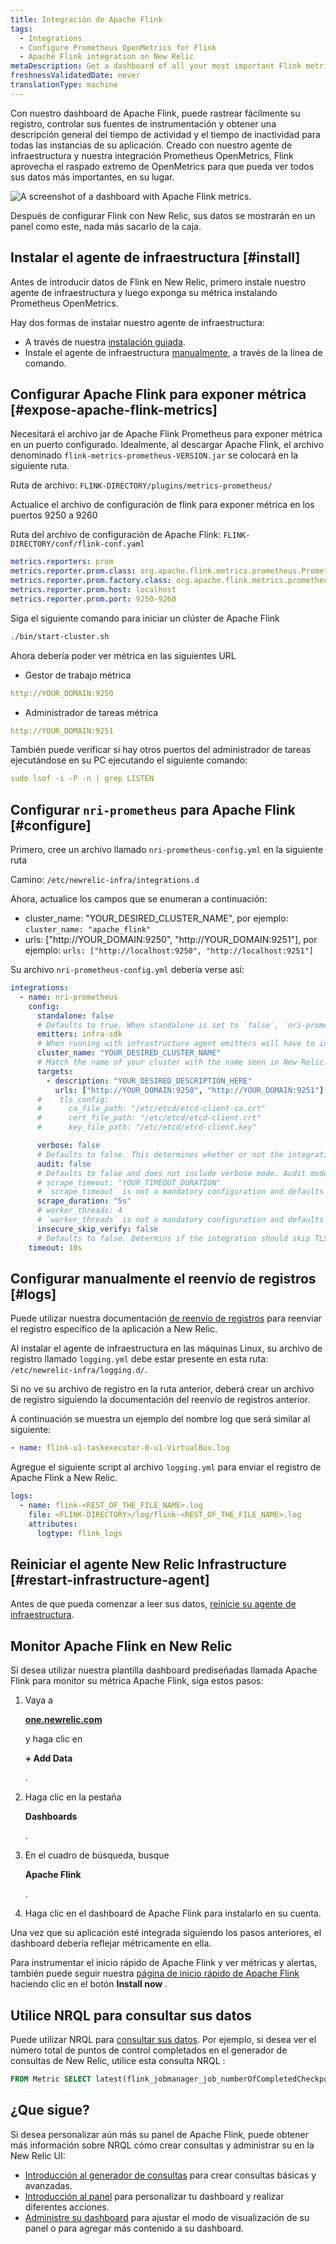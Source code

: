 ```yaml
---
title: Integración de Apache Flink
tags:
  - Integrations
  - Configure Prometheus OpenMetrics for Flink
  - Apache Flink integration on New Relic
metaDescription: Get a dashboard of all your most important Flink metrics with our quickstart.
freshnessValidatedDate: never
translationType: machine
---
```



Con nuestro dashboard de Apache Flink, puede rastrear fácilmente su registro, controlar sus fuentes de instrumentación y obtener una descripción general del tiempo de actividad y el tiempo de inactividad para todas las instancias de su aplicación. Creado con nuestro agente de infraestructura y nuestra integración Prometheus OpenMetrics, Flink <InlinePopover type="dashboards"/>aprovecha el raspado extremo de OpenMetrics para que pueda ver todos sus datos más importantes, en su lugar.

<img
  src={dashboardsApacheFlinkQuickstart}
  title="Apache Flink dashboard landing page"
  alt="A screenshot of a dashboard with Apache Flink metrics."
/>

<figcaption>
  Después de configurar Flink con New Relic, sus datos se mostrarán en un panel como este, nada más sacarlo de la caja.
</figcaption>

## Instalar el agente de infraestructura [#install]

Antes de introducir datos de Flink en New Relic, primero instale nuestro agente de infraestructura y luego exponga su métrica instalando Prometheus OpenMetrics.

Hay dos formas de instalar nuestro agente de infraestructura:

* A través de nuestra [instalación guiada](https://one.newrelic.com/nr1-core?state=5e236fa2-fbfd-1f53-e55d-9241d2a73068).
* Instale el agente de infraestructura [manualmente](/docs/infrastructure/install-infrastructure-agent/linux-installation/install-infrastructure-monitoring-agent-linux), a través de la línea de comando.

## Configurar Apache Flink para exponer métrica [#expose-apache-flink-metrics]

Necesitará el archivo jar de Apache Flink Prometheus para exponer métrica en un puerto configurado. Idealmente, al descargar Apache Flink, el archivo denominado `flink-metrics-prometheus-VERSION.jar` se colocará en la siguiente ruta.

Ruta de archivo: `FLINK-DIRECTORY/plugins/metrics-prometheus/`

Actualice el archivo de configuración de flink para exponer métrica en los puertos 9250 a 9260

Ruta del archivo de configuración de Apache Flink: `FLINK-DIRECTORY/conf/flink-conf.yaml`

```yml
metrics.reporters: prom
metrics.reporter.prom.class: org.apache.flink.metrics.prometheus.PrometheusReporter
metrics.reporter.prom.factory.class: org.apache.flink.metrics.prometheus.PrometheusReporterFactory
metrics.reporter.prom.host: localhost
metrics.reporter.prom.port: 9250-9260
```

Siga el siguiente comando para iniciar un clúster de Apache Flink

```bash
./bin/start-cluster.sh
```

Ahora debería poder ver métrica en las siguientes URL

* Gestor de trabajo métrica

```yml
http://YOUR_DOMAIN:9250
```

* Administrador de tareas métrica

```yml
http://YOUR_DOMAIN:9251
```

También puede verificar si hay otros puertos del administrador de tareas ejecutándose en su PC ejecutando el siguiente comando:

```yml
sudo lsof -i -P -n | grep LISTEN
```

## Configurar `nri-prometheus` para Apache Flink [#configure]

Primero, cree un archivo llamado `nri-prometheus-config.yml` en la siguiente ruta

Camino: `/etc/newrelic-infra/integrations.d`

Ahora, actualice los campos que se enumeran a continuación:

* cluster_name: "YOUR_DESIRED_CLUSTER_NAME", por ejemplo: `cluster_name: "apache_flink"`
* urls: \["http&#x3A;//YOUR_DOMAIN:9250", "http&#x3A;//YOUR_DOMAIN:9251"], por ejemplo: `urls: ["http://localhost:9250", "http://localhost:9251"]`

Su archivo `nri-prometheus-config.yml` debería verse así:

```yml
integrations:
  - name: nri-prometheus
    config:
      standalone: false
      # Defaults to true. When standalone is set to `false`, `nri-prometheus` requires an infrastructure agent to send data.
      emitters: infra-sdk
      # When running with infrastructure agent emitters will have to include infra-sdk
      cluster_name: "YOUR_DESIRED_CLUSTER_NAME"
      # Match the name of your cluster with the name seen in New Relic. 
      targets:
        - description: "YOUR_DESIRED_DESCRIPTION_HERE"
          urls: ["http://YOUR_DOMAIN:9250", "http://YOUR_DOMAIN:9251"]
      #    tls_config:
      #      ca_file_path: "/etc/etcd/etcd-client-ca.crt"
      #      cert_file_path: "/etc/etcd/etcd-client.crt"
      #      key_file_path: "/etc/etcd/etcd-client.key"

      verbose: false
      # Defaults to false. This determines whether or not the integration should run in verbose mode.
      audit: false
      # Defaults to false and does not include verbose mode. Audit mode logs the uncompressed data sent to New Relic and can lead to a high log volume.
      # scrape_timeout: "YOUR_TIMEOUT_DURATION"
      # `scrape_timeout` is not a mandatory configuration and defaults to 30s. The HTTP client timeout when fetching data from endpoints.
      scrape_duration: "5s"
      # worker_threads: 4
      # `worker_threads` is not a mandatory configuration and defaults to `4` for clusters with more than 400 endpoints. Slowly increase the worker thread until scrape time falls between the desired `scrape_duration`. Note: Increasing this value too much results in huge memory consumption if too many metrics are scraped at once.
      insecure_skip_verify: false
      # Defaults to false. Determins if the integration should skip TLS verification or not.
    timeout: 10s
```

## Configurar manualmente el reenvío de registros [#logs]

Puede utilizar nuestra documentación [de reenvío de registros](/docs/logs/forward-logs/forward-your-logs-using-infrastructure-agent/) para reenviar el registro específico de la aplicación a New Relic.

Al instalar el agente de infraestructura en las máquinas Linux, su archivo de registro llamado `logging.yml` debe estar presente en esta ruta: `/etc/newrelic-infra/logging.d/`.

Si no ve su archivo de registro en la ruta anterior, deberá crear un archivo de registro siguiendo la documentación del reenvío de registros anterior.

A continuación se muestra un ejemplo del nombre log que será similar al siguiente:

```yml
- name: flink-u1-taskexecutor-0-u1-VirtualBox.log
```

Agregue el siguiente script al archivo `logging.yml` para enviar el registro de Apache Flink a New Relic.

```yml
logs:
  - name: flink-<REST_OF_THE_FILE_NAME>.log 
    file: <FLINK-DIRECTORY>/log/flink-<REST_OF_THE_FILE_NAME>.log
    attributes:
      logtype: flink_logs
```

## Reiniciar el agente New Relic Infrastructure [#restart-infrastructure-agent]

Antes de que pueda comenzar a leer sus datos, [reinicie su agente de infraestructura](/docs/infrastructure/install-infrastructure-agent/manage-your-agent/start-stop-restart-infrastructure-agent/).

## Monitor Apache Flink en New Relic

Si desea utilizar nuestra plantilla dashboard prediseñadas llamada Apache Flink para monitor su métrica Apache Flink, siga estos pasos:

1. Vaya a

   <DoNotTranslate>**[one.newrelic.com](https://one.newrelic.com/)**</DoNotTranslate>

   y haga clic en

   <DoNotTranslate>**+ Add Data**</DoNotTranslate>

   .

2. Haga clic en la pestaña

   <DoNotTranslate>**Dashboards**</DoNotTranslate>

   .

3. En el cuadro de búsqueda, busque

   <DoNotTranslate>**Apache Flink**</DoNotTranslate>

   .

4. Haga clic en el dashboard de Apache Flink para instalarlo en su cuenta.

Una vez que su aplicación esté integrada siguiendo los pasos anteriores, el dashboard debería reflejar métricamente en ella.

Para instrumentar el inicio rápido de Apache Flink y ver métricas y alertas, también puede seguir nuestra [página de inicio rápido de Apache Flink](https://newrelic.com/instant-observability/apache-flink) haciendo clic en el botón <DoNotTranslate>**Install now**</DoNotTranslate> .

## Utilice NRQL para consultar sus datos

Puede utilizar NRQL para [consultar sus datos](/docs/apis/nerdgraph/examples/nerdgraph-nrql-tutorial/). Por ejemplo, si desea ver el número total de puntos de control completados en el generador de consultas de New Relic, utilice esta consulta NRQL :

```sql
FROM Metric SELECT latest(flink_jobmanager_job_numberOfCompletedCheckpoints) AS 'Number of Completed Checkpoints'
```

## ¿Que sigue?

Si desea personalizar aún más su panel de Apache Flink, puede obtener más información sobre NRQL cómo crear consultas y administrar su <InlinePopover type="dashboards"/>en la New Relic UI:

* [Introducción al generador de consultas](/docs/query-your-data/explore-query-data/query-builder/introduction-query-builder) para crear consultas básicas y avanzadas.
* [Introducción al panel](/docs/query-your-data/explore-query-data/dashboards/introduction-dashboards) para personalizar tu dashboard y realizar diferentes acciones.
* [Administre su dashboard](/docs/query-your-data/explore-query-data/dashboards/manage-your-dashboard) para ajustar el modo de visualización de su panel o para agregar más contenido a su dashboard.